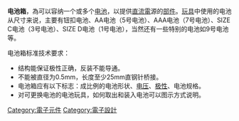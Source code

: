 {{unreferenced|time=2011-11-21T03:33:00+00:00}}
'''电池箱'''，為可以容纳一个或多个[[电池|电池]]，以提供[[直流電|直流電]]源的[[部件|部件]]。[[玩具|玩具]]中使用的电池从尺寸来说，主要有钮扣电池、AA电池（5号电池）、AAA电池（7号电池）、SIZE C电池（3号电池）、SIZE D电池（1号电池），当然还有一些特别的电池如9号电池等。
  
电池箱标准技术要求：
* 结构能保证极性正确，反装不能导通。
* 不能被直径为0.5mm，长度至少25mm直钢针桥接。
* 电池箱应有以下标志：成比例的电池形状、[[电压|电压]]、[[极性|极性]]、电池规格。
* 对可更换电池的电池玩具，如何取出和装入电池可以图示方式说明。

[[Category:電子元件|Category:電子元件]]
[[Category:電子設計|Category:電子設計]]